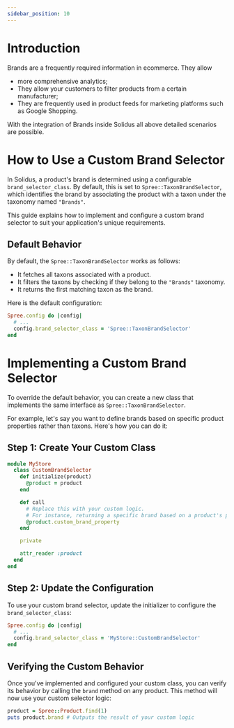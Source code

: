 ```yaml
---
sidebar_position: 10
---
```

# Introduction
Brands are a frequently required information in ecommerce. 
They allow 
* more comprehensive analytics;
* They allow your customers to filter products from a certain manufacturer;
* They are frequently used in product feeds for marketing platforms such as Google Shopping. 

With the integration of Brands inside Solidus all above detailed scenarios are possible. 

# How to Use a Custom Brand Selector

In Solidus, a product's brand is determined using a configurable `brand_selector_class`. By default, this is set to `Spree::TaxonBrandSelector`, which identifies the brand by associating the product with a taxon under the taxonomy named `"Brands"`.

This guide explains how to implement and configure a custom brand selector to suit your application's unique requirements.

## Default Behavior

By default, the `Spree::TaxonBrandSelector` works as follows:

- It fetches all taxons associated with a product.
- It filters the taxons by checking if they belong to the `"Brands"` taxonomy.
- It returns the first matching taxon as the brand.

Here is the default configuration:

```ruby
Spree.config do |config|
  # ...
  config.brand_selector_class = 'Spree::TaxonBrandSelector'
end
```

# Implementing a Custom Brand Selector

To override the default behavior, you can create a new class that implements the same interface as `Spree::TaxonBrandSelector`.

For example, let's say you want to define brands based on specific product properties rather than taxons. Here's how you can do it:

## Step 1: Create Your Custom Class

```ruby title="app/models/my_store/custom_brand_selector.rb"
module MyStore
  class CustomBrandSelector
    def initialize(product)
      @product = product
    end

    def call
      # Replace this with your custom logic.
      # For instance, returning a specific brand based on a product's property:
      @product.custom_brand_property
    end

    private

    attr_reader :product
  end
end
```

## Step 2: Update the Configuration

To use your custom brand selector, update the initializer to configure the `brand_selector_class`:

```ruby title="config/initializers/spree.rb"
Spree.config do |config|
  # ...
  config.brand_selector_class = 'MyStore::CustomBrandSelector'
end
```


## Verifying the Custom Behavior

Once you've implemented and configured your custom class, you can verify its behavior by calling the `brand` method on any product. This method will now use your custom selector logic:

```ruby title="Example: Verifying Custom Brand Selector"
product = Spree::Product.find(1)
puts product.brand # Outputs the result of your custom logic
```
